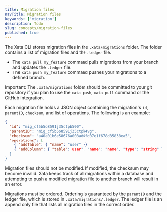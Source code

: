 ```yaml
---
title: Migration files
navTitle: Migration files
keywords: ['migration']
description: Todo
slug: concepts/migration-files
published: true
---
```


The Xata CLI stores migration files in the `.xata/migrations` folder. The folder contains a list of migration files and the `.ledger` file.

- The `xata pull my_feature` command pulls migrations from your branch and updates the `.ledger` file.
- The `xata push my_feature` command pushes your migrations to a defined branch.

Important: The `.xata/migrations` folder should be committed to your git repository if you plan to use the `xata push`, `xata pull` command or the GitHub integration.

Each migration file holds a JSON object containing the migration's `id`, `parentID`, `checksum`, and list of operations. The following is an example:

```json
{
  "id": "mig_cf5b5o8591j35ctpb500",
  "parentID": "mig_cf5b5o8591j35ctpb4vg",
  "checksum": "a40a01b6e58676a008ad6fd07e1f678d35838ea5",
  "operations": [
    { "addTable": { "name": "user" }}
    { "addColumn": { "table": user", "name": "name", "type": "string" }
  ]
}
```

Migration files should not be modified. If modified, the checksum may become invalid.
Xata keeps track of all migrations within a database and attempting to push a modified migration file to another branch will result in an error.

Migrations must be ordered. Ordering is guaranteed by the `parentID` and the ledger file, which is stored in `.xata/migrations/.ledger`. The ledger file is an append only file that lists all migration files in the correct order.
